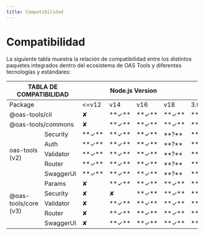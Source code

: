 ```yaml
---
title: Compatibilidad
---
```


# Compatibilidad

La siguiente tabla muestra la relación de compatibilidad entre los distintos paquetes integrados dentro del ecosistema de OAS Tools y diferentes tecnologías y estándares:

<table class="tg" style={{width: "100%"}}>
<thead>
  <tr>
    <th colSpan="2" style={{textAlign:"center"}}>TABLA DE COMPATIBILIDAD</th>
    <th colSpan="4" style={{textAlign:"center"}}>Node.js Version</th>
    <th colSpan="2" style={{textAlign:"center"}}>OpenAPI version</th>
    <th colSpan="2" style={{textAlign:"center"}}>Javascript syntax</th>
  </tr>
</thead>
<tbody>
  <tr>
    <td colSpan="2" style={{textAlign:"center"}}>Package</td>
    <td style={{textAlign:"center"}}>&lt;=v12</td>
    <td style={{textAlign:"center"}}>v14</td>
    <td style={{textAlign:"center"}}>v16</td>
    <td style={{textAlign:"center"}}>v18</td>
    <td style={{textAlign:"center"}}>3.0</td>
    <td style={{textAlign:"center"}}>3.1</td>
    <td style={{textAlign:"center"}}>CommonJS</td>
    <td style={{textAlign:"center"}}>ESM</td>
  </tr>
  <tr>
    <td colSpan="2">@oas-tools/cli</td>
    <td style={{textAlign:"center"}}>✘</td>
    <td style={{textAlign:"center"}}>**✓**</td>
    <td style={{textAlign:"center"}}>**✓**</td>
    <td style={{textAlign:"center"}}>**✓**</td>
    <td style={{textAlign:"center"}}>**✓**</td>
    <td style={{textAlign:"center"}}>**✓**</td>
    <td style={{textAlign:"center"}}>-</td>
    <td style={{textAlign:"center"}}>-</td>
  </tr>
  <tr>
    <td colSpan="2">@oas-tools/commons</td>
    <td style={{textAlign:"center"}}>✘</td>
    <td style={{textAlign:"center"}}>**✓**</td>
    <td style={{textAlign:"center"}}>**✓**</td>
    <td style={{textAlign:"center"}}>**✓**</td>
    <td style={{textAlign:"center"}}>**✓**</td>
    <td style={{textAlign:"center"}}>**✓**</td>
    <td style={{textAlign:"center"}}>**✓**</td>
    <td style={{textAlign:"center"}}>**✓**</td>
  </tr>
  <tr>
    <td rowSpan="5">oas-tools (v2)</td>
    <td>Security</td>
    <td style={{textAlign:"center"}}>**✓**</td>
    <td style={{textAlign:"center"}}>**✓**</td>
    <td style={{textAlign:"center"}}>**✓**</td>
    <td style={{textAlign:"center"}}>**?**</td>
    <td style={{textAlign:"center"}}>**✓**</td>
    <td style={{textAlign:"center"}}>✘</td>
    <td style={{textAlign:"center"}}>**✓**</td>
    <td style={{textAlign:"center"}}>✘</td>
  </tr>
  <tr>
    <td>Auth</td>
    <td style={{textAlign:"center"}}>**✓**</td>
    <td style={{textAlign:"center"}}>**✓**</td>
    <td style={{textAlign:"center"}}>**✓**</td>
    <td style={{textAlign:"center"}}>**?**</td>
    <td style={{textAlign:"center"}}>**✓**</td>
    <td style={{textAlign:"center"}}>✘</td>
    <td style={{textAlign:"center"}}>**✓**</td>
    <td style={{textAlign:"center"}}>✘</td>
  </tr>
  <tr>
    <td>Validator</td>
    <td style={{textAlign:"center"}}>**✓**</td>
    <td style={{textAlign:"center"}}>**✓**</td>
    <td style={{textAlign:"center"}}>**✓**</td>
    <td style={{textAlign:"center"}}>**?**</td>
    <td style={{textAlign:"center"}}>**✓**</td>
    <td style={{textAlign:"center"}}>✘</td>
    <td style={{textAlign:"center"}}>**✓**</td>
    <td style={{textAlign:"center"}}>✘</td>
  </tr>
  <tr>
    <td>Router</td>
    <td style={{textAlign:"center"}}>**✓**</td>
    <td style={{textAlign:"center"}}>**✓**</td>
    <td style={{textAlign:"center"}}>**✓**</td>
    <td style={{textAlign:"center"}}>**?**</td>
    <td style={{textAlign:"center"}}>**✓**</td>
    <td style={{textAlign:"center"}}>✘</td>
    <td style={{textAlign:"center"}}>**✓**</td>
    <td style={{textAlign:"center"}}>✘</td>
  </tr>
  <tr>
    <td>SwaggerUI</td>
    <td style={{textAlign:"center"}}>**✓**</td>
    <td style={{textAlign:"center"}}>**✓**</td>
    <td style={{textAlign:"center"}}>**✓**</td>
    <td style={{textAlign:"center"}}>**?**</td>
    <td style={{textAlign:"center"}}>**✓**</td>
    <td style={{textAlign:"center"}}>✘</td>
    <td style={{textAlign:"center"}}>**✓**</td>
    <td style={{textAlign:"center"}}>✘</td>
  </tr>
  <tr>
    <td rowSpan="5">@oas-tools/core (v3)</td>
    <td>Params</td>
    <td style={{textAlign:"center"}}>✘</td>
    <td style={{textAlign:"center"}}>**✓**</td>
    <td style={{textAlign:"center"}}>**✓**</td>
    <td style={{textAlign:"center"}}>**✓**</td>
    <td style={{textAlign:"center"}}>**✓**</td>
    <td style={{textAlign:"center"}}>**✓**</td>
    <td style={{textAlign:"center"}}>**✓**</td>
    <td style={{textAlign:"center"}}>**✓**</td>
  </tr>
  <tr>
    <td>Security</td>
    <td style={{textAlign:"center"}}>✘</td>
    <td style={{textAlign:"center"}}>✘</td>
    <td style={{textAlign:"center"}}>**✓**</td>
    <td style={{textAlign:"center"}}>**✓**</td>
    <td style={{textAlign:"center"}}>**✓**</td>
    <td style={{textAlign:"center"}}>**✓**</td>
    <td style={{textAlign:"center"}}>**✓**</td>
    <td style={{textAlign:"center"}}>**✓**</td>
  </tr>
  <tr>
    <td>Validator</td>
    <td style={{textAlign:"center"}}>✘</td>
    <td style={{textAlign:"center"}}>**✓**</td>
    <td style={{textAlign:"center"}}>**✓**</td>
    <td style={{textAlign:"center"}}>**✓**</td>
    <td style={{textAlign:"center"}}>**✓**</td>
    <td style={{textAlign:"center"}}>**✓**</td>
    <td style={{textAlign:"center"}}>**✓**</td>
    <td style={{textAlign:"center"}}>**✓**</td>
  </tr>
  <tr>
    <td>Router</td>
    <td style={{textAlign:"center"}}>✘</td>
    <td style={{textAlign:"center"}}>**✓**</td>
    <td style={{textAlign:"center"}}>**✓**</td>
    <td style={{textAlign:"center"}}>**✓**</td>
    <td style={{textAlign:"center"}}>**✓**</td>
    <td style={{textAlign:"center"}}>**✓**</td>
    <td style={{textAlign:"center"}}>**✓**</td>
    <td style={{textAlign:"center"}}>**✓**</td>
  </tr>
  <tr>
    <td>SwaggerUI</td>
    <td style={{textAlign:"center"}}>✘</td>
    <td style={{textAlign:"center"}}>**✓**</td>
    <td style={{textAlign:"center"}}>**✓**</td>
    <td style={{textAlign:"center"}}>**✓**</td>
    <td style={{textAlign:"center"}}>**✓**</td>
    <td style={{textAlign:"center"}}>✘</td>
    <td style={{textAlign:"center"}}>**✓**</td>
    <td style={{textAlign:"center"}}>**✓**</td>
  </tr>
</tbody>
</table>